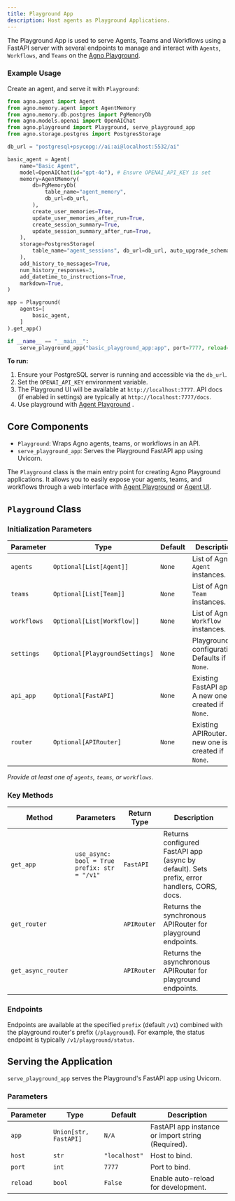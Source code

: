 ```yaml
---
title: Playground App
description: Host agents as Playground Applications.
---
```


The Playground App is used to serve Agents, Teams and Workflows using a FastAPI server with several endpoints to manage and interact with `Agents`, `Workflows`, and `Teams` on the [Agno Playground](/introduction/playground).

### Example Usage

Create an agent, and serve it with `Playground`:

```python
from agno.agent import Agent
from agno.memory.agent import AgentMemory
from agno.memory.db.postgres import PgMemoryDb
from agno.models.openai import OpenAIChat
from agno.playground import Playground, serve_playground_app
from agno.storage.postgres import PostgresStorage

db_url = "postgresql+psycopg://ai:ai@localhost:5532/ai"

basic_agent = Agent(
    name="Basic Agent",
    model=OpenAIChat(id="gpt-4o"), # Ensure OPENAI_API_KEY is set
    memory=AgentMemory(
        db=PgMemoryDb(
            table_name="agent_memory",
            db_url=db_url,
        ),
        create_user_memories=True,
        update_user_memories_after_run=True,
        create_session_summary=True,
        update_session_summary_after_run=True,
    ),
    storage=PostgresStorage(
        table_name="agent_sessions", db_url=db_url, auto_upgrade_schema=True
    ),
    add_history_to_messages=True,
    num_history_responses=3,
    add_datetime_to_instructions=True,
    markdown=True,
)

app = Playground(
    agents=[
        basic_agent,
    ]
).get_app()

if __name__ == "__main__":
    serve_playground_app("basic_playground_app:app", port=7777, reload=True)
```

**To run:**

1.  Ensure your PostgreSQL server is running and accessible via the `db_url`.
2.  Set the `OPENAI_API_KEY` environment variable.
3.  The Playground UI will be available at `http://localhost:7777`. API docs (if enabled in settings) are typically at `http://localhost:7777/docs`.
4.  Use playground with [Agent Playground](/introduction/playground) .

## Core Components

- `Playground`: Wraps Agno agents, teams, or workflows in an API.
- `serve_playground_app`: Serves the Playground FastAPI app using Uvicorn.

The `Playground` class is the main entry point for creating Agno Playground applications. It allows you to easily expose your agents, teams, and workflows through a web interface with [Agent Playground](/introduction/playground) or  [Agent UI](/agent-ui/introduction).

## `Playground` Class

### Initialization Parameters

| Parameter   | Type                            | Default | Description                                                                 |
| ----------- | ------------------------------- | ------- | --------------------------------------------------------------------------- |
| `agents`    | `Optional[List[Agent]]`         | `None`  | List of Agno `Agent` instances.                                             |
| `teams`     | `Optional[List[Team]]`          | `None`  | List of Agno `Team` instances.                                              |
| `workflows` | `Optional[List[Workflow]]`      | `None`  | List of Agno `Workflow` instances.                                          |
| `settings`  | `Optional[PlaygroundSettings]`  | `None`  | Playground configuration. Defaults if `None`.                               |
| `api_app`   | `Optional[FastAPI]`             | `None`  | Existing FastAPI app. A new one is created if `None`.                       |
| `router`    | `Optional[APIRouter]`           | `None`  | Existing APIRouter. A new one is created if `None`.                         |

*Provide at least one of `agents`, `teams`, or `workflows`.*

### Key Methods

| Method                 | Parameters                                                    | Return Type          | Description                                                                                                |
| ---------------------- | ------------------------------------------------------------- | -------------------- | ---------------------------------------------------------------------------------------------------------- |
| `get_app`              | `use_async: bool = True`<br/>`prefix: str = "/v1"`            | `FastAPI`            | Returns configured FastAPI app (async by default). Sets prefix, error handlers, CORS, docs.                 |
| `get_router`           |                                                               | `APIRouter`          | Returns the synchronous APIRouter for playground endpoints.                                                  |
| `get_async_router`     |                                                               | `APIRouter`          | Returns the asynchronous APIRouter for playground endpoints.                                               |

### Endpoints

Endpoints are available at the specified `prefix` (default `/v1`) combined with the playground router's prefix (`/playground`). For example, the status endpoint is typically `/v1/playground/status`.

## Serving the Application

 `serve_playground_app` serves the Playground's FastAPI app using Uvicorn.

### Parameters

| Parameter | Type                | Default     | Description                                        |
| --------- | ------------------- | ----------- | -------------------------------------------------- |
| `app`     | `Union[str, FastAPI]` | `N/A`       | FastAPI app instance or import string (Required). |
| `host`    | `str`               | `"localhost"` | Host to bind.                                      |
| `port`    | `int`               | `7777`      | Port to bind.                                      |
| `reload`  | `bool`              | `False`     | Enable auto-reload for development.                | 